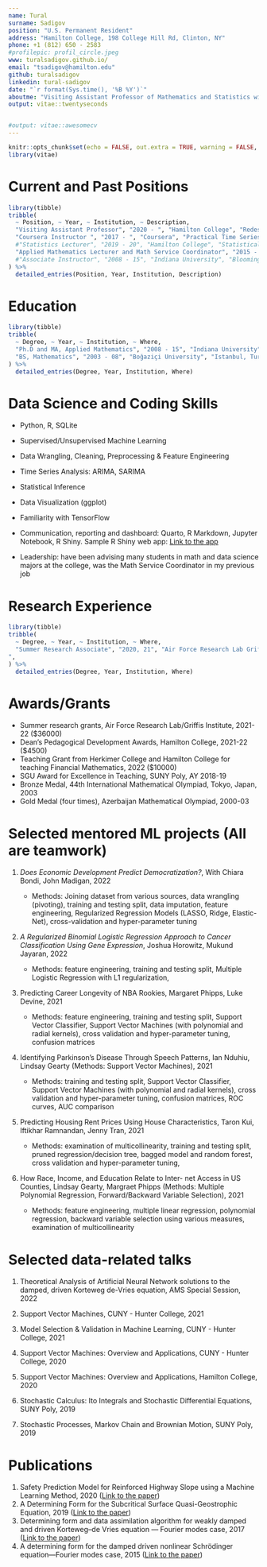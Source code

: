 ```yaml
---
name: Tural
surname: Sadigov
position: "U.S. Permanent Resident"
address: "Hamilton College, 198 College Hill Rd, Clinton, NY"
phone: +1 (812) 650 - 2583
#profilepic: profil_circle.jpeg
www: turalsadigov.github.io/
email: "tsadigov@hamilton.edu"
github: turalsadigov
linkedin: tural-sadigov
date: "`r format(Sys.time(), '%B %Y')`"
aboutme: "Visiting Assistant Professor of Mathematics and Statistics with Ph.D. in Applied Mathematics and 7+ years experience in developing and teaching both mathematics and data-related courses such as various levels of Statistics, Machine Learning, Probability, and Time Series Analysis (on Coursera) and mentoring undergraduate Machine Learning projects in Statistical Methods in Machine Learning course. Using R and RStudio extensively in all data-related courses. Creator of R package stats2data for the Statistical Modeling and Applications course at Hamilton College. Problem solver since his high school Mathematical Olympiad years. More detailed cv: https://turalsadigov.github.io/cv.html"
output: vitae::twentyseconds


#output: vitae::awesomecv
---
```


```r
knitr::opts_chunk$set(echo = FALSE, out.extra = TRUE, warning = FALSE, message = FALSE)
library(vitae)
```

# Current and Past Positions

```r
library(tibble)
tribble(
  ~ Position, ~ Year, ~ Institution, ~ Description,
  "Visiting Assistant Professor", "2020 - ", "Hamilton College", "Redesigned a series of data science courses such as Statistical Analysis of Data, Statistical Modeling, and Its Applications and Statistical Methods in Machine Learning by incorporating heavy coding into lectures, assessments, and projects, and actively participated in data science initiatives of Hamilton College where one such initiative resulted in a data science major. Successfully engaged students in Machine Learning projects. Played a crucial role in increasing the number of majors in mathematics and data science.",
  "Coursera Instructor ", "2017 - ", "Coursera", "Practical Time Series Analysis",
  #"Statistics Lecturer", "2019 - 20", "Hamilton College", "Statistical Analysis of Data",
  "Applied Mathematics Lecturer and Math Service Coordinator", "2015 - 20", "SUNY Polytechnic Institute", "Promoted data analysis certificate by delivering technical lectures in various statistics and applied mathematics courses such as Applied Probability, Regression, and Time Series Analysis at undergraduate and graduate levels.",
  #"Associate Instructor", "2008 - 15", "Indiana University", "Bloomington, IN"
) %>% 
  detailed_entries(Position, Year, Institution, Description)
```

# Education

```r
library(tibble)
tribble(
  ~ Degree, ~ Year, ~ Institution, ~ Where,
  "Ph.D and MA, Applied Mathematics", "2008 - 15", "Indiana University", "Bloomington, IN",
  "BS, Mathematics", "2003 - 08", "Boğaziçi University", "Istanbul, Turkey"
) %>% 
  detailed_entries(Degree, Year, Institution, Where)
```

# Data Science and Coding Skills

-   Python, R, SQLite

-   Supervised/Unsupervised Machine Learning

-   Data Wrangling, Cleaning, Preprocessing & Feature Engineering

-   Time Series Analysis: ARIMA, SARIMA

-   Statistical Inference

-   Data Visualization (ggplot)

-   Familiarity with TensorFlow

-   Communication, reporting and dashboard: Quarto, R Markdown, Jupyter Notebook, R Shiny. Sample R Shiny web app: [Link to the app](https://turalsadigov.shinyapps.io/my_new_ames_app/)

-   Leadership: have been advising many students in math and data science majors at the college, was the Math Service Coordinator in my previous job

# Research Experience

```r
library(tibble)
tribble(
  ~ Degree, ~ Year, ~ Institution, ~ Where,
  "Summer Research Associate", "2020, 21", "Air Force Research Lab Griffis Institute", "Proved the existence of theoretical neural network solutions for differential equations, and designed and implemented numerical algorithms in Python to solve partial differential equations. This was a teamwork consisting of two research scientists, me, and one of my students. 
",
) %>% 
  detailed_entries(Degree, Year, Institution, Where)
```

# Awards/Grants

-   Summer research grants, Air Force Research Lab/Griffis Institute, 2021-22 (\$36000)
-   Dean's Pedagogical Development Awards, Hamilton College, 2021-22 (\$4500)
-   Teaching Grant from Herkimer College and Hamilton College for teaching Financial Mathematics, 2022 (\$10000)
-   SGU Award for Excellence in Teaching, SUNY Poly, AY 2018-19
-   Bronze Medal, 44th International Mathematical Olympiad, Tokyo, Japan, 2003
-   Gold Medal (four times), Azerbaijan Mathematical Olympiad, 2000-03

\newpage

# Selected mentored ML projects (All are teamwork)

1.  *Does Economic Development Predict Democratization?*, With Chiara Bondi, John Madigan, 2022

    -   Methods: Joining dataset from various sources, data wrangling (pivoting), training and testing split, data imputation, feature engineering, Regularized Regression Models (LASSO, Ridge, Elastic-Net), cross-validation and hyper-parameter tuning

2.  *A Regularized Binomial Logistic Regression Approach to Cancer Classification Using Gene Expression*, Joshua Horowitz, Mukund Jayaran, 2022

    -   Methods: feature engineering, training and testing split, Multiple Logistic Regression with L1 regularization,

3.  Predicting Career Longevity of NBA Rookies, Margaret Phipps, Luke Devine, 2021

    -   Methods: feature engineering, training and testing split, Support Vector Classifier, Support Vector Machines (with polynomial and radial kernels), cross validation and hyper-parameter tuning, confusion matrices

4.  Identifying Parkinson's Disease Through Speech Patterns, Ian Nduhiu, Lindsay Gearty (Methods: Support Vector Machines), 2021

    -   Methods: training and testing split, Support Vector Classifier, Support Vector Machines (with polynomial and radial kernels), cross validation and hyper-parameter tuning, confusion matrices, ROC curves, AUC comparison

5.  Predicting Housing Rent Prices Using House Characteristics, Taron Kui, Iftikhar Ramnandan, Jenny Tran, 2021

    -   Methods: examination of multicollinearity, training and testing split, pruned regression/decision tree, bagged model and random forest, cross validation and hyper-parameter tuning,

6.  How Race, Income, and Education Relate to Inter- net Access in US Counties, Lindsay Gearty, Margraet Phipps (Methods: Multiple Polynomial Regression, Forward/Backward Variable Selection), 2021

    -   Methods: feature engineering, multiple linear regression, polynomial regression, backward variable selection using various measures, examination of multicollinearity

# Selected data-related talks

1.  Theoretical Analysis of Artificial Neural Network solutions to the damped, driven Korteweg de-Vries equation, AMS Special Session, 2022

2.  Support Vector Machines, CUNY - Hunter College, 2021

3.  Model Selection & Validation in Machine Learning, CUNY - Hunter College, 2021

4.  Support Vector Machines: Overview and Applications, CUNY - Hunter College, 2020

5.  Support Vector Machines: Overview and Applications, Hamilton College, 2020

6.  Stochastic Calculus: Ito Integrals and Stochastic Differential Equations, SUNY Poly, 2019

7.  Stochastic Processes, Markov Chain and Brownian Motion, SUNY Poly, 2019

# Publications

1.  Safety Prediction Model for Reinforced Highway Slope using a Machine Learning Method, 2020 ([Link to the paper](https://journals.sagepub.com/doi/10.1177/0361198120924415))
2.  A Determining Form for the Subcritical Surface Quasi-Geostrophic Equation, 2019 ([Link to the paper](https://link.springer.com/article/10.1007/s10884-018-9652-4))
3.  Determining form and data assimilation algorithm for weakly damped and driven Korteweg--de Vries equation --- Fourier modes case, 2017 ([Link to the paper](https://www.sciencedirect.com/science/article/abs/pii/S1468121817300184))
4.  A determining form for the damped driven nonlinear Schrödinger equation---Fourier modes case, 2015 ([Link to the paper](https://www.sciencedirect.com/science/article/pii/S0022039614004823))
